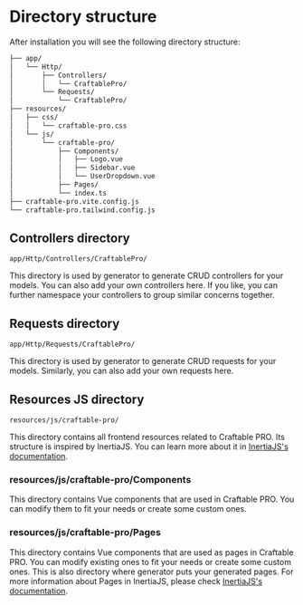 # Directory structure

After installation you will see the following directory structure:

```bash
├── app/
│   └── Http/
│       ├── Controllers/
│       │   └── CraftablePro/
│       └── Requests/
│           └── CraftablePro/
├── resources/
│   ├── css/
│   │   └── craftable-pro.css
│   └── js/
│       └── craftable-pro/
│           ├── Components/
│           │   ├── Logo.vue
│           │   ├── Sidebar.vue
│           │   └── UserDropdown.vue
│           ├── Pages/
│           └── index.ts
├── craftable-pro.vite.config.js
└── craftable-pro.tailwind.config.js
````

## Controllers directory

`app/Http/Controllers/CraftablePro/`

This directory is used by generator to generate CRUD controllers for your models. You can also add your own controllers here. If you like, you can further namespace your controllers to group similar concerns together.

## Requests directory

`app/Http/Requests/CraftablePro/`

This directory is used by generator to generate CRUD requests for your models. Similarly, you can also add your own requests here.

## Resources JS directory

`resources/js/craftable-pro/`

This directory contains all frontend resources related to Craftable PRO. Its structure is inspired by InertiaJS. You can learn more about it in [InertiaJS's documentation](https://inertiajs.com/).

### resources/js/craftable-pro/Components

This directory contains Vue components that are used in Craftable PRO. You can modify them to fit your needs or create some custom ones.

### resources/js/craftable-pro/Pages

This directory contains Vue components that are used as pages in Craftable PRO. You can modify existing ones to fit your needs or create some custom ones. This is also directory where generator puts your generated pages.
For more information about Pages in InertiaJS, please check [InertiaJS's documentation](https://inertiajs.com/pages).